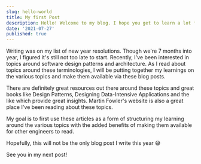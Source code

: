 ```yaml
---
slug: hello-world
title: My first Post
description: Hello! Welcome to my blog. I hope you get to learn a lot from my written out thoughts
date: '2021-07-27'
published: true
---
```


Writing was on my list of new year resolutions. Though we're 7 months into year, I figured it's still not too late to start.
Recently, I've been interested in topics around software design patterns and architecture. As I read about topics around these terminologies,
I will be putting together my learnings on the various topics and make them available via these blog posts.

There are definitely great resources out there around these topics and great books like Design Patterns, Designing Data-Intensive Applications
and the like which provide great insights. Martin Fowler's website is also a great place I've been reading about these topics.

My goal is to first use these articles as a form of structuring my learning around the various topics with the added benefits
of making them available for other engineers to read.

Hopefully, this will not be the only blog post I write this year 😅

See you in my next post!
